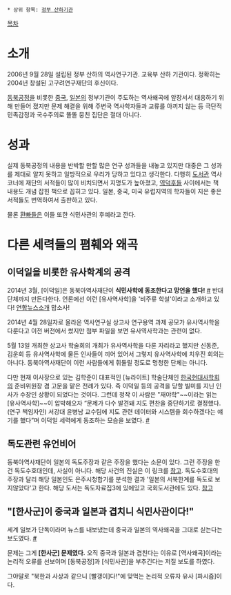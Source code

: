  * 상위 항목: [[정부 산하기관]]

[[목차]]

= 소개 =

2006년 9월 28일 설립된 정부 산하의 역사연구기관. 교육부 산하 기관이다. 정확히는 2004년 창설된 고구려연구재단의 후신이다.

[[동북공정]]을 비롯한 [[중국]], [[일본]]의 정부기관이 주도하는 역사왜곡에 앞장서서 대응하기 위해 만들어 졌지만 문제 해결을 위해 주변국 역사학자들과 교류를 아끼지 않는 등 극단적 민족감정과 국수주의로 똘똘 뭉친 집단은 절대 아니다. 

= 성과 =

실제 동북공정의 내용을 반박할 만할 많은 연구 성과들을 내놓고 있지만 대중은 그 성과를 제대로 알지 못하고 일방적으로 우리가 당하고 있다고 생각한다. 다행히 [[도서관]] 역사코너에 재단의 서적들이 많이 비치되면서 지명도가 높아졌고, [[역덕후]]들 사이에서는 책 내용도 개념 잡힌 책으로 꼽히고 있다.  일본, 중국, 미국 유럽지역의 학자들이 지은 좋은 서적들도 번역하여서 출판하고 있다.


물론 [[환빠]]들은 이들 또한 식민사관의 후예라고 깐다. 

= 다른 세력들의 폄훼와 왜곡 =

== 이덕일을 비롯한 유사학계의 공격 ==
2014년 3월, [이덕일]은 동북아역사재단이 '''식민사학에 동조한다고 망언을 했다!''' [http://www.nocutnews.co.kr/news/1200987 #] 반대단체까지 만든다한다. 언론에선 이런 [유사역사학]을 '비주류 학설'이라고 소개하고 있다! [http://www.yonhapnews.co.kr/bulletin/2014/05/13/0200000000AKR20140513082000005.HTML?input=1179m 연합뉴스소개] 맙소사!

2014년 4월 28일자로 올라온 역사연구실 상고사 연구용역 과제 공모가 유사역사학을 다룬다고 이전 버전에서 썼지만 첨부 파일을 보면 유사역사학과는 관련이 없다.

5월 13일 개최한 상고사 학술회의 개최가 유사역사학을 다룬 자리라고 했지만 신동준, 김운회 등 유사역사학에 물든 인사들이 끼어 있어서 그렇지 유사역사학에 치우진 회의는 아니다. 동북아역사재단이 이런 사람들에게 휘둘릴 정도로 멍청한 단체는 아니다.

다만 현재 이사장으로 있는 김학준이 대표적인 [뉴라이트] 학술단체인 [[한국현대사학회]]의 준비위원장 겸 고문을 맡은 전례가 있다. 즉 이덕일 등의 공격을 당할 빌미를 지닌 인사가 수장인 상황이 되었다는 것이다. 그런데 정작 이 사람은 "재야학"~~이라는 읽는 [유사역사학]~~이 압박해오자 “문제가 다수 발견돼 지도 편찬을 중단하기로 결정했다. (연구 책임자인) 서강대 윤병남 교수팀에 지도 관련 데이터와 시스템을 회수하겠다는 얘기를 했다”며 이덕일 세력에게 동조하는 모습을 보였다.
[http://news.naver.com/main/read.nhn?mode=LSD&mid=sec&oid=032&aid=0002586421&sid1=001 #]

== 독도관련 유언비어 ==

동북아역사재단이 일본의 독도주장과 같은 주장을 했다는 소문이 있다. 그런 주장을 한건 독도수호대인데, 사실이 아니다.  해당 사건의 진실은 이 링크를 [http://cafe.naver.com/booheong/91514 참고]. 독도수호대의 주장과 달리 해당 일본인도 은주시청합기를 분석한 결과 '일본의 서북한계를 독도로 보지않았다'고 한다. 해당 도서는 독도자료집3에 있에있고 국회도서관에도 있다. [http://www.han.org/a/half-moon/kor/mofa-J/mofa-3.html 참고]
== "[한사군]이 중국과 일본과 겹치니 식민사관이다!" ==
세계 일보가 단독이라며 뉴스를 내보냈는데 중국과 일본의 역사왜곡을 그대로 싣는다는 보도였다. [http://news.naver.com/main/read.nhn?mode=LSD&mid=sec&sid1=100&oid=022&aid=0002802845&viewType=pc #]

문제는 그게 '''[한사군] 문제였다.''' 오직 중국과 일본과 겹친다는 이유로 [역사왜곡]이라는 논리적 오류를 선보이며 [동북공정]과 [식민사관]을 부추긴다는 저질 보도를 하였다. 

그야말로 "북한과 사상과 같으니 [빨갱이]다!"에 맞먹는 논리적 오류자 유사 [파시즘]이다.
